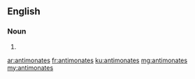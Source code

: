 ==English==

===Noun===
{{head|en}}

# {{plural of|antimonate}}

[[ar:antimonates]]
[[fr:antimonates]]
[[ku:antimonates]]
[[mg:antimonates]]
[[my:antimonates]]
